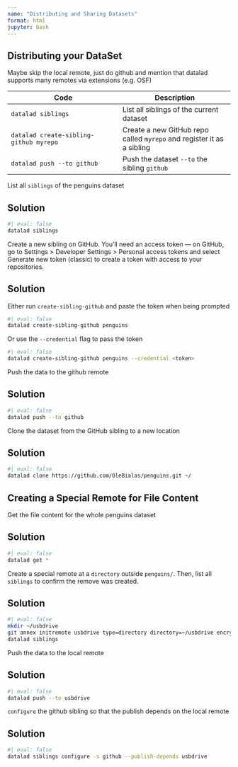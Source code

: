 ```yaml
---
name: "Distributing and Sharing Datasets"
format: html
jupyter: bash
---
```


## Distributing your DataSet

Maybe skip the local remote, just do github and mention that datalad supports many remotes via extensions (e.g. OSF)

| Code | Description |
| --- | --- |
| `datalad siblings` | List all siblings of the current dataset |
| `datalad create-sibling-github myrepo` | Create a new GitHub repo called `myrepo` and register it as a sibling |
| `datalad push --to github` | Push the dataset `--to` the sibling `github` |

:::{#exr-}
List all `siblings` of the penguins dataset
:::
::: {.callout-tip collapse="true"}
## Solution
```bash
#| eval: false
datalad siblings
```
:::

:::{#exr-}
Create a new sibling on GitHub. You'll need an access token --- on GitHub, go to Settings > Developer Settings > Personal access tokens and select Generate new token (classic) to create a token with access to your repositories.
:::
::: {.callout-tip collapse="true"}
## Solution
Either run `create-sibling-github` and paste the token when being prompted
```bash
#| eval: false
datalad create-sibling-github penguins
```
Or use the `--credential` flag to pass the token
```bash
#| eval: false
datalad create-sibling-github penguins --credential <token>
```
:::

:::{#exr-}
Push the data to the github remote
:::
::: {.callout-tip collapse="true"}
## Solution
```bash
#| eval: false
datalad push --to github
```
:::

:::{#exr-}
Clone the dataset from the GitHub sibling to a new location
:::
::: {.callout-tip collapse="true"}
## Solution
```bash
#| eval: false
datalad clone https://github.com/OleBialas/penguins.git ~/
```
:::

## Creating a Special Remote for File Content


:::{#exr-}
Get the file content for the whole penguins dataset
:::
::: {.callout-tip collapse="true"}
## Solution
```bash
#| eval: false
datalad get *
```
:::


:::{#exr-}
Create a special remote at a `directory` outside `penguins/`. Then, list all `siblings` to confirm the remove was created.
:::
::: {.callout-tip collapse="true"}
## Solution
```bash
#| eval: false
mkdir ~/usbdrive
git annex initremote usbdrive type=directory directory=~/usbdrive encryption=none autoenable=true
datalad siblings
```
:::

:::{#exr-}
Push the data to the local remote
:::
::: {.callout-tip collapse="true"}
## Solution
```bash
#| eval: false
datalad push --to usbdrive
```
:::

:::{#exr-}
`configure` the github sibling so that the publish depends on the local remote
:::
::: {.callout-tip collapse="true"}
## Solution
```bash
#| eval: false
datalad siblings configure -s github --publish-depends usbdrive
```
:::
